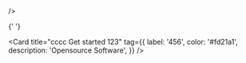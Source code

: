 <CardSection id="Quickstart" title="Quickstart" description="Section">
  <Card
    title="Overview  中文"
    to="/aaa/intro-conf"
    description="MDX格式是相當強大的，你可以遇到編譯錯誤。"

/>

<Card
  title="Get started  中文"
  to="/aaa/get-started"
  description="Add live video functionality to your web, mobile, and desktop applications."
/>

{' '}

<Card
  title="bbb Get started  中文"
  to="/bbb/get-started"
  description="Add live video functionality to your web, mobile, and desktop applications."
/>

   <Card
    title="cccc Get started  123"
     tag={{
      label: '456',
      color: '#fd21a1',
      description: 'Opensource Software',
    }}
  />
</CardSection>
